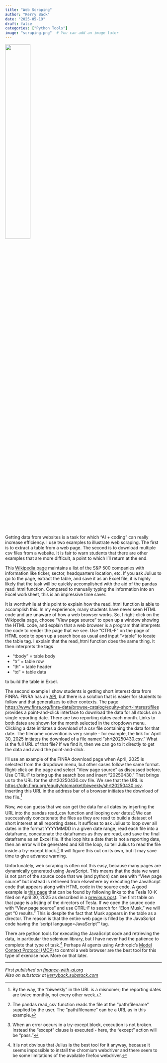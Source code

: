 ```yaml
---
title: "Web Scraping"
author: "Kerry Back"
date: "2025-05-19"
draft: false
categories: ["Python Tools"]
image: "scraping.png"  # You can add an image later
---
```


![](scraping.png){width=40% fig-align="center"}

Getting data from websites is a task for which "AI + coding" can really increase efficiency.  I use two examples to illustrate web scraping.  The first is to extract a table from a web page.  The second is to download multiple csv files from a website.  It is fair to warn students that there are other examples that are more difficult, a point to which I'll return at the end.

This [Wikipedia page](https://en.wikipedia.org/wiki/List_of_S%26P_500_companies) maintains a list of the S&P 500 companies with information like ticker, sector, headquarters location, etc.  If you ask Julius to go to the page, extract the table, and save it as an Excel file, it is highly likely that the task will be quickly accomplished with the aid of the pandas read_html function.  Compared to manually typing the information into an Excel worksheet, this is an impressive time saver.  

It is worthwhile at this point to explain how the read_html function is able to accomplish this.  In my experience, many students have never seen HTML code and are unaware of how a web browser works.  So, I right-click on the Wikipedia page, choose "View page source" to open up a window showing the HTML code, and explain that a web browser is a program that interprets the code to render the page that we see.  Use "CTRL-F" on the page of HTML code to open up a search box as usual and input "<table" to locate the table tag.  I explain that the read_html function does the same thing.  It then interprets the tags

- "tbody" = table body 
- "tr" = table row
- "th" = table header
- "td" = table data 

to build the table in Excel.

The second example I show students is getting short interest data from FINRA.  FINRA has an [API](https://www.finra.org/sites/default/files/Equity_Short_Interest_Data_File_Download_API.pdf), but there is a solution that is easier for students to follow and that generalizes to other contexts.  The page [https://www.finra.org/finra-data/browse-catalog/equity-short-interest/files](https://www.finra.org/finra-data/browse-catalog/equity-short-interest/files) provides a point-and-click interface to download the data for all stocks on a single reporting date.  There are two reporting dates each month.  Links to both dates are shown for the month selected in the dropdown menu.   Clicking a date initiates a download of a csv file containing the data for that date.  The filename convention is very simple - for example, the link for April 30, 2025 initiates the download of a file named "shrt20250430.csv."  What is the full URL of that file?  If we find it, then we can go to it directly to get the data and avoid the point-and-click.

I'll use an example of the FINRA download page when April, 2025 is selected from the dropdown menu, but other cases follow the same format.  Right-click on the page and select "View page source" as discussed before.  Use CTRL-F to bring up the search box and insert "20250430."  That brings us to the URL for the shrt20250430.csv file.  We see that the URL is [https://cdn.finra.org/equity/otcmarket/biweekly/shrt20250430.csv](https://cdn.finra.org/equity/otcmarket/biweekly/shrt20250430.csv).  Inserting this URL in the address bar of a browser initiates the download of the file.^[By the way, the "biweekly" in the URL is a misnomer; the reporting dates are twice monthly, not every other week.]

Now, we can guess that we can get the data for all dates by inserting the URL into the pandas read_csv function and looping over dates^[The pandas read_csv function reads the file at the "path/filename" supplied by the user.  The "path/filename" can be a URL as in this example.]  We can successively concatenate the files as they are read to build a dataset of short interest at all reporting dates.  It suffices to ask Julius to loop over all dates in the format YYYYMMDD in a given date range, read each file into a dataframe, concatenate the dataframes as they are read, and save the final dataframe as an Excel file.  If the loop hits a date that is not a reporting date, then an error will be generated and kill the loop, so tell Julius to read the file inside a try-except block.^[When an error occurs in a try-except block, execution is not broken.  Instead the "except" clause is executed - here, the "except" action will be "pass."]  It will figure this out on its own, but it may save time to give advance warning.  

Unfortunately, web scraping is often not this easy, because many pages are dynamically generated using JavaScript.  This means that the data we want is not part of the source code that we (and python) can see with "View page source" but instead is retrieved from elsewhere by executing the JavaScript code that appears along with HTML code in the source code.  A good example is [this page](https://www.sec.gov/ix?doc=/Archives/edgar/data/1318605/000110465925042659/tm252787d2_10ka.htm) that can be found by following links to the Tesla 10-K filed on April 30, 2025 as described in a [previous post](https://finance-with-ai.org/posts/13-edgar/).  The first table on that page is a listing of the directors of Tesla.  If we open the source code with "View page source" and use CTRL-F to search for "Elon Musk," we will get "0 results."  This is despite the fact that Musk appears in the table as a director.  The reason is that the entire web page is filled by the JavaScript code having the 'script language=JavaScript"' tag.

There are python tools for executing the JavaScript code and retrieving the data, in particular the selenium library, but I have never had the patience to complete that type of task.^[It is not obvious that Julius is the best tool for it anyway, because it seems impossible to install the chromium webdriver and there seem to be some limitations of the available firefox webdriver.]  Perhaps AI agents using Anthropic's [Model Context Protocol (MCP)](https://www.anthropic.com/news/model-context-protocol) to control a web browser are the best tool for this type of exercise now.  More on that later.


---

*First published on [finance-with-ai.org](https://finance-with-ai.org)* <br>
*Also on substack at [kerryback.substack.com](https://kerryback.substack.com)*